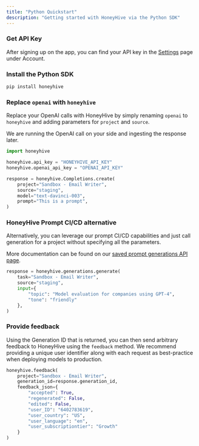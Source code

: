 ```yaml
---
title: "Python Quickstart"
description: "Getting started with HoneyHive via the Python SDK"
---
```



### Get API Key

After signing up on the app, you can find your API key in the [Settings](https://app.honeyhive.ai/settings/account) page under Account.

### Install the Python SDK

```bash
pip install honeyhive
```

### Replace `openai` with `honeyhive`

Replace your OpenAI calls with HoneyHive by simply renaming `openai` to `honeyhive` and adding parameters for `project` and `source`.

We are running the OpenAI call on your side and ingesting the response later.

```python
import honeyhive

honeyhive.api_key = "HONEYHIVE_API_KEY"
honeyhive.openai_api_key = "OPENAI_API_KEY"

response = honeyhive.Completions.create(
    project="Sandbox - Email Writer",
    source="staging",
    model="text-davinci-003",
    prompt="This is a prompt",
)
```

### HoneyHive Prompt CI/CD alternative

Alternatively, you can leverage our prompt CI/CD capabilities and just call generation for a project without specifying all the parameters.

More documentation can be found on our [saved prompt generations API page](/api-reference/generations/post_saved).

```python
response = honeyhive.generations.generate(
    task="Sandbox - Email Writer",
    source="staging",
    input={
        "topic": "Model evaluation for companies using GPT-4",
        "tone": "friendly"
    },
)
```

### Provide feedback

Using the Generation ID that is returned, you can then send arbitrary feedback to HoneyHive using the `feedback` method. We recommend providing a unique user identifier along with each request as best-practice when deploying models to production.

```python
honeyhive.feedback(
    project="Sandbox - Email Writer",
    generation_id=response.generation_id,
    feedback_json={
        "accepted": True,
        "regenerated": False,
        "edited": False,
        "user_ID": "6402783619",
        "user_country": "US",
        "user_language": "en",
        "user_subscriptiontier": "Growth"
    }
)
```
